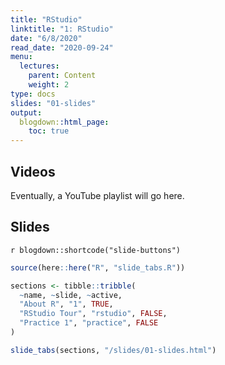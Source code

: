 ```yaml
---
title: "RStudio"
linktitle: "1: RStudio"
date: "6/8/2020"
read_date: "2020-09-24"
menu:
  lectures:
    parent: Content
    weight: 2
type: docs
slides: "01-slides"
output:
  blogdown::html_page:
    toc: true
---
```


## Videos

Eventually, a YouTube playlist will go here. 

## Slides

`r blogdown::shortcode("slide-buttons")`

```r

source(here::here("R", "slide_tabs.R"))

sections <- tibble::tribble(
  ~name, ~slide, ~active,
  "About R", "1", TRUE,
  "RStudio Tour", "rstudio", FALSE,
  "Practice 1", "practice", FALSE
)

slide_tabs(sections, "/slides/01-slides.html")
```

